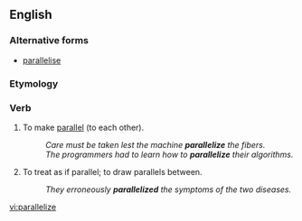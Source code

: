 ==English==

===Alternative forms===
* [[parallelise]]

===Etymology===
{{suffix|parallel|ize|lang=en}}

===Verb===
{{en-verb|paralleliz}}

# To make [[parallel]] (to each other).
#: ''Care must be taken lest the machine '''parallelize''' the fibers.''
#: ''The programmers had to learn how to '''parallelize''' their algorithms.''
# To treat as if parallel; to draw parallels between.
#: ''They erroneously '''parallelized''' the symptoms of the two diseases.''

[[vi:parallelize]]